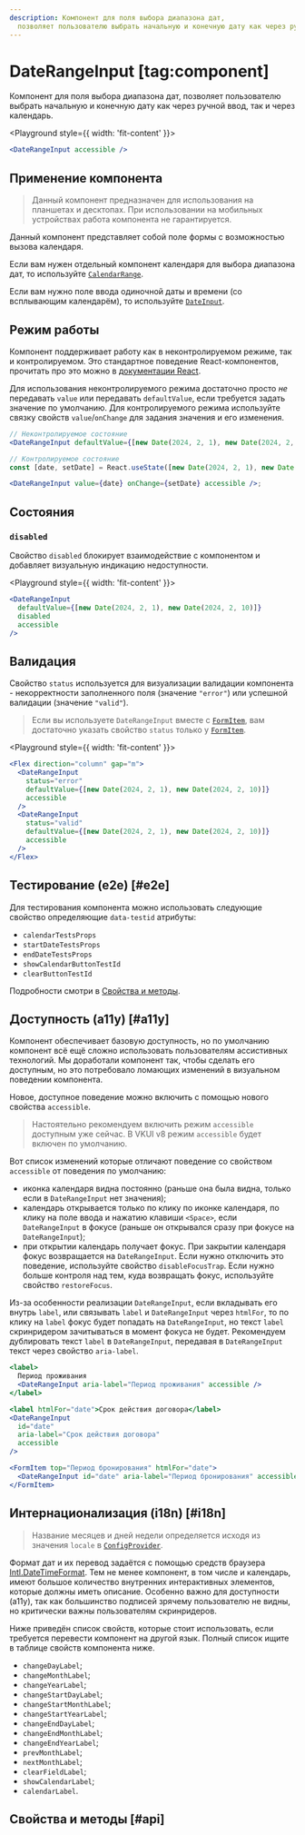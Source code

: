 ```yaml
---
description: Компонент для поля выбора диапазона дат,
  позволяет пользователю выбрать начальную и конечную дату как через ручной ввод, так и через календарь.
---
```


<Overview group="dates">

# DateRangeInput [tag:component]

Компонент для поля выбора диапазона дат, позволяет пользователю выбрать начальную и конечную дату как через ручной ввод,
так и через календарь.

</Overview>

<Playground style={{ width: 'fit-content' }}>
  ```jsx
  <DateRangeInput accessible />
  ```
</Playground>

## Применение компонента

> Данный компонент предназначен для использования на планшетах и десктопах.
> При использовании на мобильных устройствах работа компонента не гарантируется.

Данный компонент представляет собой поле формы с возможностью вызова календаря.

Если вам нужен отдельный компонент календаря для выбора диапазона дат, то используйте [`CalendarRange`](/components/calendar-range).

Если вам нужно поле ввода одиночной даты и времени (со всплывающим календарём), то используйте [`DateInput`](/components/date-input).

## Режим работы

Компонент поддерживает работу как в неконтролируемом режиме, так и контролируемом. Это стандартное поведение
React-компонентов, прочитать про это можно в [документации React](https://react.dev/reference/react-dom/components/input#controlling-an-input-with-a-state-variable).

Для использования неконтролируемого режима достаточно просто _не_ передавать `value` или передавать `defaultValue`, если
требуется задать значение по умолчанию.
Для контролируемого режима используйте связку свойств `value`/`onChange` для задания значения и его изменения.

```jsx
// Неконтролируемое состояние
<DateRangeInput defaultValue={[new Date(2024, 2, 1), new Date(2024, 2, 10)]} accessible />;

// Контролируемое состояние
const [date, setDate] = React.useState([new Date(2024, 2, 1), new Date(2024, 2, 10)]);

<DateRangeInput value={date} onChange={setDate} accessible />;
```

## Состояния

### `disabled`

Свойство `disabled` блокирует взаимодействие с компонентом и добавляет визуальную индикацию недоступности.

<Playground style={{ width: 'fit-content' }}>
  ```jsx
  <DateRangeInput
    defaultValue={[new Date(2024, 2, 1), new Date(2024, 2, 10)]}
    disabled
    accessible
  />
  ```
</Playground>

## Валидация

Свойство `status` используется для визуализации валидации компонента - некорректности заполненного поля (значение `"error"`)
или успешной валидации (значение `"valid"`).

> Если вы используете `DateRangeInput` вместе с [`FormItem`](/components/form-item), вам достаточно указать свойство `status` только у
> [`FormItem`](/components/form-item).

<Playground style={{ width: 'fit-content' }}>
  ```jsx
  <Flex direction="column" gap="m">
    <DateRangeInput
      status="error"
      defaultValue={[new Date(2024, 2, 1), new Date(2024, 2, 10)]}
      accessible
    />
    <DateRangeInput
      status="valid"
      defaultValue={[new Date(2024, 2, 1), new Date(2024, 2, 10)]}
      accessible
    />
  </Flex>
  ```
</Playground>

## Тестирование (e2e) [#e2e]

Для тестирования компонента можно использовать следующие свойство определяющие `data-testid` атрибуты:

- `calendarTestsProps`
- `startDateTestsProps`
- `endDateTestsProps`
- `showCalendarButtonTestId`
- `clearButtonTestId`

Подробности смотри в [Свойства и методы](#api).

## Доступность (a11y) [#a11y]

Компонент обеспечивает базовую доступность, но по умолчанию компонент всё ещё сложно использовать пользователям ассистивных
технологий. Мы доработали компонент так, чтобы сделать его доступным, но это потребовало ломающих изменений в визуальном поведении
компонента.

Новое, доступное поведение можно включить с помощью нового свойства `accessible`.

> Настоятельно рекомендуем включить режим `accessible` доступным уже сейчас. В VKUI v8 режим `accessible` будет включен
> по умолчанию.

Вот список изменений которые отличают поведение со свойством `accessible` от поведения по умолчанию:

- иконка календаря видна постоянно (раньше она была видна, только если в `DateRangeInput` нет значения);
- календарь открывается только по клику по иконке календаря, по клику на поле ввода и нажатию клавиши `<Space>`,
  если `DateRangeInput` в фокусе (раньше он открывался сразу при фокусе на `DateRangeInput`);
- при открытии календарь получает фокус. При закрытии календаря фокус возвращается на `DateRangeInput`. Если нужно
  отключить это поведение, используйте свойство `disableFocusTrap`. Если нужно больше контроля над тем, куда возвращать фокус,
  используйте свойство `restoreFocus`.

Из-за особенности реализации `DateRangeInput`, если вкладывать его внутрь `label`, или связывать `label` и `DateRangeInput` через `htmlFor`,
то по клику на `label` фокус будет попадать на `DateRangeInput`, но текст `label` скринридером зачитываться в момент фокуса не будет.
Рекомендуем дублировать текст `label` в `DateRangeInput`, передавая в `DateRangeInput` текст через свойство `aria-label`.

```jsx
<label>
  Период проживания
  <DateRangeInput aria-label="Период проживания" accessible />
</label>
```

```jsx
<label htmlFor="date">Срок действия договора</label>
<DateRangeInput
  id="date"
  aria-label="Срок действия договора"
  accessible
/>
```

```jsx
<FormItem top="Период бронирования" htmlFor="date">
  <DateRangeInput id="date" aria-label="Период бронирования" accessible />
</FormItem>
```

## Интернационализация (i18n) [#i18n]

> Название месяцев и дней недели определяется исходя из значения `locale` в [`ConfigProvider`](/components/config-provider).

Формат дат и их перевод задаётся с помощью средств браузера [Intl.DateTimeFormat](https://developer.mozilla.org/en-US/docs/Web/JavaScript/Reference/Global_Objects/Intl/DateTimeFormat).
Тем не менее компонент, в том числе и календарь, имеют большое количество внутренних интерактивных элементов, которые должны иметь
описание. Особенно важно для доступности (a11y), так как большинство подписей зрячему пользователю не видны, но критически важны
пользователям скринридеров.

Ниже приведён список свойств, которые стоит использовать, если требуется перевести компонент на другой язык. Полный список ищите
в таблице свойств компонента ниже.

- `changeDayLabel`;
- `changeMonthLabel`;
- `changeYearLabel`;
- `changeStartDayLabel`;
- `changeStartMonthLabel`;
- `changeStartYearLabel`;
- `changeEndDayLabel`;
- `changeEndMonthLabel`;
- `changeEndYearLabel`;
- `prevMonthLabel`;
- `nextMonthLabel`;
- `clearFieldLabel`;
- `showCalendarLabel`;
- `calendarLabel`.

## Свойства и методы [#api]

<PropsTable name="DateRangeInput" />
